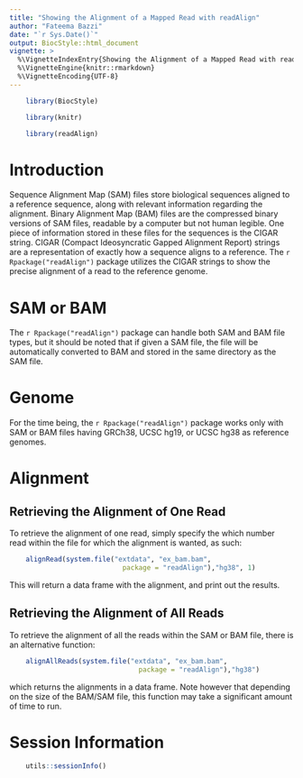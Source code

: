 ---
title: "Showing the Alignment of a Mapped Read with readAlign"
author: "Fateema Bazzi"
date: "`r Sys.Date()`"
output: BiocStyle::html_document
vignette: >
  %\VignetteIndexEntry{Showing the Alignment of a Mapped Read with readAlign}
  %\VignetteEngine{knitr::rmarkdown}
  %\VignetteEncoding{UTF-8}
---

```{r style, echo = FALSE, results = 'asis'}
    library(BiocStyle)
```

```{r, echo = FALSE}
    library(knitr)
```

```{r, echo=FALSE}
    library(readAlign)
```

# Introduction

Sequence Alignment Map (SAM) files store biological sequences aligned 
to a reference sequence, along with relevant information regarding the
alignment. Binary Alignment Map (BAM) files are the compressed binary
versions of SAM files, readable by a computer but not human legible.
One piece of information stored in these files for the sequences is
the CIGAR string. CIGAR (Compact Ideosyncratic Gapped Alignment
Report) strings are a representation of exactly how a sequence aligns
to a reference. The `r Rpackage("readAlign")` package utilizes the
CIGAR strings to show the precise alignment of a read to the reference
genome.

# SAM or BAM
The `r Rpackage("readAlign")` package can handle both SAM and BAM file
types, but it should be noted that if given a SAM file, the file will
be automatically converted to BAM and stored in the same directory as
the SAM file.

# Genome
For the time being, the `r Rpackage("readAlign")` package works only
with SAM or BAM files having GRCh38, UCSC hg19, or UCSC hg38 as
reference genomes.

# Alignment

## Retrieving the Alignment of One Read
To retrieve the alignment of one read, simply specify the which number
read within the file for which the alignment is wanted, as such:

```{r}
    alignRead(system.file("extdata", "ex_bam.bam", 
                            package = "readAlign"),"hg38", 1)
```

This will return a data frame with the alignment, and print out the 
results. 

## Retrieving the Alignment of All Reads
To retrieve the alignment of all the reads within the SAM or BAM file,
there is an alternative function:

```{r eval=FALSE}
    alignAllReads(system.file("extdata", "ex_bam.bam", 
                                package = "readAlign"),"hg38")
```
which returns the alignments in a data frame. Note however that
depending on the size of the BAM/SAM file, this function may take a
significant amount of time to run.

# Session Information
```{r}
    utils::sessionInfo()
```
